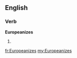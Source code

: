 ==English==

===Verb===
'''Europeanizes'''

# {{third-person singular of|Europeanize}}

[[fr:Europeanizes]]
[[my:Europeanizes]]